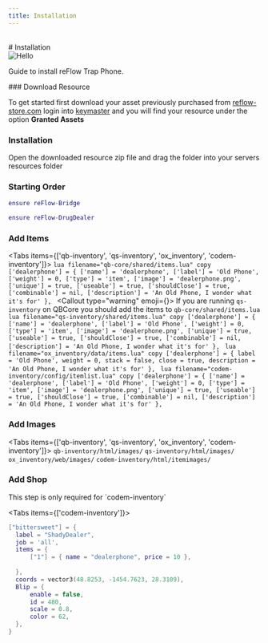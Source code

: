 ```yaml
---
title: Installation
---
```



<br />
# Installation

<br />
<Image src="/static/trapphone_banner.png" alt="Hello" width={1248} height={0} style={{ borderRadius: '8px' }} />
<br />

Guide to install reFlow Trap Phone.


<Steps>
### Download Resource
 
To get started first download your asset previously purchased from [reflow-store.com](https://reflow-store.com/) login into [keymaster](keymaster.fivem.net) and you will find your resource under the option **Granted Assets**
 
### Installation
 
Open the downloaded resource zip file and drag the folder into your servers resources folder

### Starting Order

```lua
ensure reFlow-Bridge

ensure reFlow-DrugDealer
```

### Add Items

<Tabs items={['qb-inventory', 'qs-inventory', 'ox_inventory', 'codem-inventory']}>
  <Tab>
    ```lua filename="qb-core/shared/items.lua" copy
    ['dealerphone'] = {
        ['name'] = 'dealerphone',
        ['label'] = 'Old Phone',
        ['weight'] = 0,
        ['type'] = 'item',
        ['image'] = 'dealerphone.png',
        ['unique'] = true,
        ['useable'] = true,
        ['shouldClose'] = true,
        ['combinable'] = nil,
        ['description'] = 'An Old Phone, I wonder what it's for'
    },
    ```
  </Tab>
  <Tab>
    <Callout type="warning" emoji={<Warning className="pt-1" />}>
    If you are running `qs-inventory` on QBCore you should add the items to `qb-core/shared/items.lua`
    </Callout>
    ```lua filename="qs-inventory/shared/items.lua" copy
    ['dealerphone'] = {
        ['name'] = 'dealerphone',
        ['label'] = 'Old Phone',
        ['weight'] = 0,
        ['type'] = 'item',
        ['image'] = 'dealerphone.png',
        ['unique'] = true,
        ['useable'] = true,
        ['shouldClose'] = true,
        ['combinable'] = nil,
        ['description'] = 'An Old Phone, I wonder what it's for'
    },
    ```
  </Tab>
  <Tab>
    ```lua filename="ox_inventory/data/items.lua" copy
    ['dealerphone'] = {
        label = 'Old Phone',
        weight = 0,
        stack = false,
        close = true,
        description = 'An Old Phone, I wonder what it's for'
    },
    ```
  </Tab>
  <Tab>
    ```lua filename="codem-inventory/config/itemlist.lua" copy
    ['dealerphone'] = {
        ['name'] = 'dealerphone',
        ['label'] = 'Old Phone',
        ['weight'] = 0,
        ['type'] = 'item',
        ['image'] = 'dealerphone.png',
        ['unique'] = true,
        ['useable'] = true,
        ['shouldClose'] = true,
        ['combinable'] = nil,
        ['description'] = 'An Old Phone, I wonder what it's for'
    },
    ```
  </Tab>
</Tabs>

### Add Images
<Tabs items={['qb-inventory', 'qs-inventory', 'ox_inventory', 'codem-inventory']}>
  <Tab>
  `qb-inventory/html/images/`
  </Tab>
  <Tab>
  `qs-inventory/html/images/`
  </Tab>
  <Tab>
  `ox_inventory/web/images/`
  </Tab>
  <Tab>
  `codem-inventory/html/itemimages/`
  </Tab>
</Tabs>

### Add Shop

<Callout type="warning" emoji="⚠️">
This step is only required for `codem-inventory`
</Callout>

<Tabs items={['codem-inventory']}>
  <Tab>
  ```lua filename="codem-inventory/config/shops.lua" copy
  ["bittersweet"] = {
    label = "ShadyDealer",
    job = 'all',
    items = {
        ["1"] = { name = "dealerphone", price = 10 },
    
    },
    coords = vector3(48.8253, -1454.7623, 28.3109),
    Blip = {
        enable = false,
        id = 480,
        scale = 0.8,
        color = 62,
    },
}
  ```
  </Tab>
</Tabs>

</Steps>